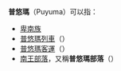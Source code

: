 '''普悠瑪'''（Puyuma）可以指：
*[[卑南族|卑南族]]
*[[普悠瑪列車|普悠瑪列車]]（{{lang-en|Puyuma Express}}）
*[[普悠瑪客運|普悠瑪客運]]（{{lang-en|Puyuma Transportation}}）
*[[南王部落|南王部落]]，又稱'''普悠瑪部落'''（{{lang-pyu|Sakuban, Puyuma}}）

{{消歧義|cat=三字譯名消歧義}}